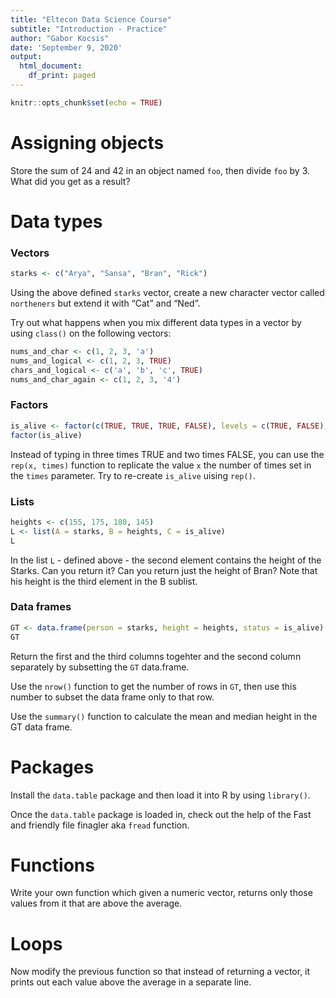 ```yaml
---
title: "Eltecon Data Science Course"
subtitle: "Introduction - Practice"
author: "Gabor Kocsis"
date: 'September 9, 2020'
output:
  html_document:
    df_print: paged
---
```


```r
knitr::opts_chunk$set(echo = TRUE)
```

# Assigning objects
Store the sum of 24 and 42 in an object named `foo`, then divide `foo` by 3. What did you get as a result?

# Data types
### Vectors
```r
starks <- c("Arya", "Sansa", "Bran", "Rick")
```
Using the above defined `starks` vector, create a new character vector called `northeners` but extend it with "Cat" and "Ned".

Try out what happens when you mix different data types in a vector by using `class()` on the following vectors:
```r
nums_and_char <- c(1, 2, 3, 'a')
nums_and_logical <- c(1, 2, 3, TRUE)
chars_and_logical <- c('a', 'b', 'c', TRUE)
nums_and_char_again <- c(1, 2, 3, '4')
```

### Factors
```r
is_alive <- factor(c(TRUE, TRUE, TRUE, FALSE), levels = c(TRUE, FALSE), labels = c("alive", "dead"))
factor(is_alive)
```

Instead of typing in three times TRUE and two times FALSE, you can use the `rep(x, times)` function to replicate the value `x` the number of times set in the `times` parameter. Try to re-create `is_alive` uising `rep()`.

### Lists
```r
heights <- c(155, 175, 180, 145)
L <- list(A = starks, B = heights, C = is_alive)
L
```
In the list `L` - defined above - the second element contains the height of the Starks. Can you return it? Can you return just the height of Bran? Note that his height is the third element in the B sublist.

### Data frames
```r
GT <- data.frame(person = starks, height = heights, status = is_alive)
GT
```
Return the first and the third columns togehter and the second column separately by subsetting the `GT` data.frame. 

Use the `nrow()` function to get the number of rows in `GT`, then use this number to subset the data frame only to that row. 

Use the `summary()` function to calculate the mean and median height in the GT data frame. 

# Packages
Install the `data.table` package and then load it into R by using `library()`.

Once the `data.table` package is loaded in, check out the help of the Fast and friendly file finagler aka `fread` function.

# Functions
Write your own function which given a numeric vector, returns only those values from it that are above the average.

# Loops
Now modify the previous function so that instead of returning a vector, it prints out each value above the average in a separate line.
